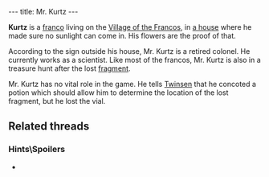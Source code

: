 ---
title: Mr. Kurtz
---

{{twinsunica import}}{{Infobox Character
 |image=Kurtz.png
 |race=franco
 |gender=male
 |size=average
 |age=adult
 |magical=no
 |lba1=
 |lba2=yes
 |alignment=
 |occupation=
 |requires=
 |amount=
 |fam1=
 |fam2=
 |planet=
 |island=
 |building=
}}

'''Kurtz''' is a [[franco]] living on the [[Village of the Francos]], in [[Mr. Kurtz's house|a house]] where he made sure no sunlight can come in. His flowers are the proof of that.

According to the sign outside his house, Mr. Kurtz is a retired colonel. He currently works as a scientist. Like most of the francos, Mr. Kurtz is also in a treasure hunt after the lost [[Francos fragment|fragment]].

Mr. Kurtz has no vital role in the game. He tells [[Twinsen]] that he concoted a potion which should allow him to determine the location of the lost fragment, but he lost the vial.

==Related threads==
===Hints\Spoilers===
* {{thread|id=1413|title=Unsolved mysteries}}

<!-- remove these category links when they're all automated by categorizers...
[[Category:Francos]]
[[Category:Male characters]]
[[Category:Average characters]]
[[Category:Adult characters]]
[[Category:Francos Island inhabitants]] -->
